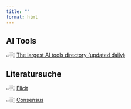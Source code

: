 ```yaml
---
title: ""
format: html
---
```


## AI Tools

👉🏼 [The largest AI tools directory (updated daily)](https://www.futurepedia.io/)


## Literatursuche

👉🏼 [Elicit](https://www.elicit.org/)

👉🏼 [Consensus](consensus.app)

